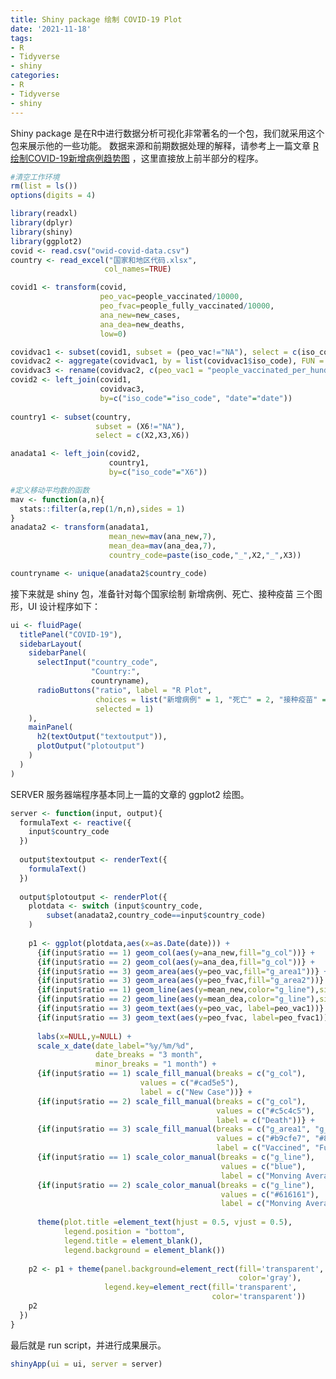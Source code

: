 ```yaml
---
title: Shiny package 绘制 COVID-19 Plot
date: '2021-11-18'
tags:
- R
- Tidyverse
- shiny
categories:
- R
- Tidyverse
- shiny
---
```



Shiny package 是在R中进行数据分析可视化非常著名的一个包，我们就采用这个包来展示他的一些功能。
数据来源和前期数据处理的解释，请参考上一篇文章 [R绘制COVID-19新增病例趋势图](https://aqlife.netlify.app/post/r/r-covid-19/r-covid-19/) ，这里直接放上前半部分的程序。

```r
#清空工作环境
rm(list = ls())
options(digits = 4)

library(readxl)
library(dplyr)
library(shiny)
library(ggplot2)
covid <- read.csv("owid-covid-data.csv")
country <- read_excel("国家和地区代码.xlsx",
                     col_names=TRUE)

covid1 <- transform(covid, 
                    peo_vac=people_vaccinated/10000, 
                    peo_fvac=people_fully_vaccinated/10000,
                    ana_new=new_cases,
                    ana_dea=new_deaths,
                    low=0)

covidvac1 <- subset(covid1, subset = (peo_vac!="NA"), select = c(iso_code, date, people_vaccinated_per_hundred, people_fully_vaccinated_per_hundred))
covidvac2 <- aggregate(covidvac1, by = list(covidvac1$iso_code), FUN = last)
covidvac3 <- rename(covidvac2, c(peo_vac1 = "people_vaccinated_per_hundred", peo_fvac1 = "people_fully_vaccinated_per_hundred"))
covid2 <- left_join(covid1,
                    covidvac3,
                    by=c("iso_code"="iso_code", "date"="date"))
                    
country1 <- subset(country, 
                   subset = (X6!="NA"), 
                   select = c(X2,X3,X6))

anadata1 <- left_join(covid2,
                      country1,
                      by=c("iso_code"="X6"))

#定义移动平均数的函数
mav <- function(a,n){
  stats::filter(a,rep(1/n,n),sides = 1)
}
anadata2 <- transform(anadata1,
                      mean_new=mav(ana_new,7),
                      mean_dea=mav(ana_dea,7),
                      country_code=paste(iso_code,"_",X2,"_",X3))

countryname <- unique(anadata2$country_code)
```

接下来就是 shiny 包，准备针对每个国家绘制 新增病例、死亡、接种疫苗 三个图形，UI 设计程序如下：

```r
ui <- fluidPage(
  titlePanel("COVID-19"),
  sidebarLayout(
    sidebarPanel(
      selectInput("country_code",
                  "Country:",
                  countryname),
      radioButtons("ratio", label = "R Plot",
                   choices = list("新增病例" = 1, "死亡" = 2, "接种疫苗" = 3),
                   selected = 1)
    ),
    mainPanel(
      h2(textOutput("textoutput")),
      plotOutput("plotoutput")
    )
  )
)
```

SERVER 服务器端程序基本同上一篇的文章的 ggplot2 绘图。

```r

server <- function(input, output){
  formulaText <- reactive({
    input$country_code
  })
  
  output$textoutput <- renderText({
    formulaText()
  })
  
  output$plotoutput <- renderPlot({
    plotdata <- switch (input$country_code,
        subset(anadata2,country_code==input$country_code)
    )
    
    p1 <- ggplot(plotdata,aes(x=as.Date(date))) + 
      {if(input$ratio == 1) geom_col(aes(y=ana_new,fill="g_col"))} +
      {if(input$ratio == 2) geom_col(aes(y=ana_dea,fill="g_col"))} +
      {if(input$ratio == 3) geom_area(aes(y=peo_vac,fill="g_area1"))} +
      {if(input$ratio == 3) geom_area(aes(y=peo_fvac,fill="g_area2"))} +
      {if(input$ratio == 1) geom_line(aes(y=mean_new,color="g_line"),size=1)} +
      {if(input$ratio == 2) geom_line(aes(y=mean_dea,color="g_line"),size=1)} +
      {if(input$ratio == 3) geom_text(aes(y=peo_vac, label=peo_vac1))} +
      {if(input$ratio == 3) geom_text(aes(y=peo_fvac, label=peo_fvac1))} +
      
      labs(x=NULL,y=NULL) +
      scale_x_date(date_label="%y/%m/%d",
                   date_breaks = "3 month",
                   minor_breaks = "1 month") +
      {if(input$ratio == 1) scale_fill_manual(breaks = c("g_col"), 
                             values = c("#cad5e5"), 
                             label = c("New Case"))} + 
      {if(input$ratio == 2) scale_fill_manual(breaks = c("g_col"), 
                                              values = c("#c5c4c5"), 
                                              label = c("Death"))} + 
      {if(input$ratio == 3) scale_fill_manual(breaks = c("g_area1", "g_area2"), 
                                              values = c("#b9cfe7", "#8ca6ce"), 
                                              label = c("Vaccined", "Fully Vaccined"))} +
      {if(input$ratio == 1) scale_color_manual(breaks = c("g_line"),
                                               values = c("blue"), 
                                               label = c("Monving Average"))} +
      {if(input$ratio == 2) scale_color_manual(breaks = c("g_line"),
                                               values = c("#616161"), 
                                               label = c("Monving Average"))} +
      
      theme(plot.title =element_text(hjust = 0.5, vjust = 0.5), 
            legend.position = "bottom", 
            legend.title = element_blank(), 
            legend.background = element_blank()) 
    
    p2 <- p1 + theme(panel.background=element_rect(fill='transparent', 
                                                   color='gray'),
                     legend.key=element_rect(fill='transparent', 
                                             color='transparent'))
    p2
  })
}
```

最后就是 run script，并进行成果展示。

```r
shinyApp(ui = ui, server = server)
```


